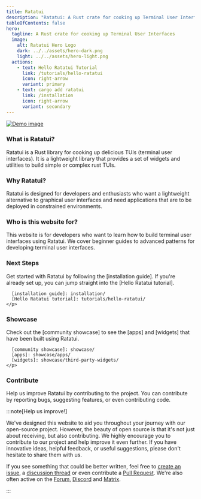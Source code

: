 ```yaml
---
title: Ratatui
description: "Ratatui: A Rust crate for cooking up Terminal User Interfaces"
tableOfContents: false
hero:
  tagline: A Rust crate for cooking up Terminal User Interfaces
  image:
    alt: Ratatui Hero Logo
    dark: ../../assets/hero-dark.png
    light: ../../assets/hero-light.png
  actions:
    - text: Hello Ratatui Tutorial
      link: /tutorials/hello-ratatui
      icon: right-arrow
      variant: primary
    - text: cargo add ratatui
      link: /installation
      icon: right-arrow
      variant: secondary
---
```



[![Demo image]][Demo source]

[Demo image]: https://raw.githubusercontent.com/ratatui/ratatui/images/examples/demo2.gif
[Demo source]: https://github.com/ratatui/ratatui/tree/main/examples/apps/demo2

<div class="three-cols not-content">
  <div>
    <h3>What is Ratatui?</h3>
    <p>
      Ratatui is a Rust library for cooking up delicious TUIs (terminal user interfaces). It is a
      lightweight library that provides a set of widgets and utilities to build simple or complex
      rust TUIs.
    </p>
  </div>
  <div>
    <h3>Why Ratatui?</h3>
    <p>
      Ratatui is designed for developers and enthusiasts who want a lightweight alternative to
      graphical user interfaces and need applications that are to be deployed in constrained
      environments.
    </p>
  </div>
  <div>
    <h3>Who is this website for?</h3>
    <p>
      This website is for developers who want to learn how to build terminal user interfaces using
      Ratatui. We cover beginner guides to advanced patterns for developing terminal user
      interfaces.
    </p>
  </div>
  <div>
    <h3>Next Steps</h3>
    <p>
      Get started with Ratatui by following the [installation guide]. If you're already set up, you
      can jump straight into the [Hello Ratatui tutorial].

      [installation guide]: installation/
      [Hello Ratatui tutorial]: tutorials/hello-ratatui/
    </p>

  </div>
  <div>
    <h3>Showcase</h3>
    <p>
      Check out the [community showcase] to see the [apps] and [widgets] that have been built using
      Ratatui.

      [community showcase]: showcase/
      [apps]: showcase/apps/
      [widgets]: showcase/third-party-widgets/
    </p>

  </div>
  <div>
    <h3>Contribute</h3>
    <p>
      Help us improve Ratatui by contributing to the project. You can contribute by reporting bugs,
      suggesting features, or even contributing code.
    </p>
  </div>
</div>

:::note[Help us improve!]

We've designed this website to aid you throughout your journey with our open-source project.
However, the beauty of open source is that it's not just about receiving, but also contributing. We
highly encourage you to contribute to our project and help improve it even further. If you have
innovative ideas, helpful feedback, or useful suggestions, please don't hesitate to share them with
us.

If you see something that could be better written, feel free to [create an issue], a [discussion
thread] or even contribute a [Pull Request]. We're also often active on the [Forum], [Discord] and
[Matrix].

[create an issue]: https://github.com/ratatui/ratatui-website/issues
[discussion thread]: https://github.com/ratatui/ratatui-website/discussions
[Pull Request]: https://github.com/ratatui/ratatui-website/pulls
[Forum]: https://forum.ratatui.rs
[Discord]: https://discord.gg/pMCEU9hNEj
[Matrix]: https://matrix.to/#/#ratatui:matrix.org

:::
